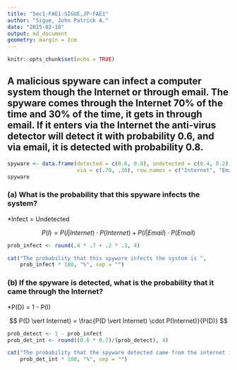 ---
title: "Sec1-FAE1-SIGUE,JP-FAE1"
author: "Sigue, John Patrick A."
date: "2025-02-18"
output: md_document
geometry: margin = 2cm
---

```{r setup, include=FALSE}
knitr::opts_chunk$set(echo = TRUE)
```

## A malicious spyware can infect a computer system though the Internet or through email. The spyware comes through the Internet 70% of the time and 30% of the time, it gets in through email. If it enters via the Internet the anti-virus detector will detect it with probability 0.6, and via email, it is detected with probability 0.8.

```{r}
spyware <- data.frame(detected = c(0.6, 0.8), undetected = c(0.4, 0.2),
                      via = c(.70, .30), row.names = c("Internet", "Email"))
spyware
```

### (a) What is the probability that this spyware infects the system?

\*Infect = Undetected

$$
P(I) = P(I \vert Internet) \cdot P(Internet) + P(I \vert Email) \cdot P(Email)
$$

```{r}
prob_infect <- round(.4 * .7 + .2 * .3, 4)

cat("The probability that this spyware infects the system is ", 
    prob_infect * 100, "%", sep = "")
```

### (b) If the spyware is detected, what is the probability that it came through the Internet?

\*P(D) = 1 - P(I)

$$
P(D \vert Internet) = \frac{P(D \vert Internet) \cdot P(Internet)}{P(D)}
$$

```{r}
prob_detect <- 1 - prob_infect
prob_det_int <- round((0.6 * 0.7)/(prob_detect), 4)

cat("The probability that the spyware detected came from the internet is ", 
    prob_det_int * 100, "%", sep = "")
```
